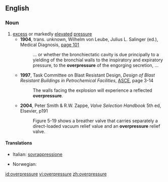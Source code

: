 ==English==
{{wikipedia}}
===Noun===
{{en-noun}}

# [[excess]] or markedly [[elevate]]d [[pressure]]
#*'''1904''', trans. unknown, Wilhelm von Leube, Julius L. Salinger (ed.), Medical Diagnosis, [http://books.google.com/books?id=vD9AcR8BZ5cC&pg=PA101&dq=overpressure page 101]
#*:... or whether the bronchiectatic cavity is due principally to a yielding of the bronchial walls to the inspiratory and expiratory pressure, to the '''overpressure''' of the engorging secretion, ...
#*'''1997''', Task Committee on Blast Resistant Design, ''Design of Blast Resistant Buildings in Petrochemical Facilities'', [[w:American Society of Civil Engineers|ASCE]], page 3-14
#*:The walls facing the explosion will experience a reflected '''overpressure'''.
#*'''2004''', Peter Smith & R.W. Zappe, ''Valve Selection Handbook'' 5th ed, Elsevier, p191
#*:Figure 5-19 shows a breather valve that carries separately a direct-loaded vacuum relief value and an '''overpressure''' relief valve.

====Translations====
{{trans-top|excess or markedly elevated pressure}}
*Italian: [[sovrappressione]] {{f}}
{{mid}}
*Norwegian: {{t-|no|overtrykk|n}}
{{bottom}}

[[id:overpressure]]
[[vi:overpressure]]
[[zh:overpressure]]